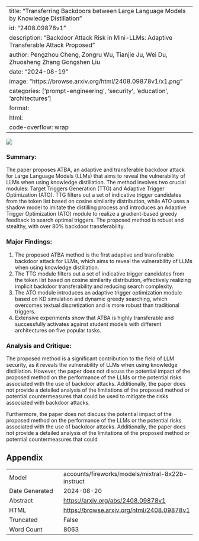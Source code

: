 
---
title: "Transferring Backdoors between Large Language Models by Knowledge Distillation"
id: "2408.09878v1"
description: "Backdoor Attack Risk in Mini-LLMs: Adaptive Transferable Attack Proposed"
author: Pengzhou Cheng, Zongru Wu, Tianjie Ju, Wei Du, Zhuosheng Zhang Gongshen Liu
date: "2024-08-19"
image: "https://browse.arxiv.org/html/2408.09878v1/x1.png"
categories: ['prompt-engineering', 'security', 'education', 'architectures']
format:
  html:
    code-overflow: wrap
---

![](https://browse.arxiv.org/html/2408.09878v1/x1.png)

### Summary:

The paper proposes ATBA, an adaptive and transferable backdoor attack for Large Language Models (LLMs) that aims to reveal the vulnerability of LLMs when using knowledge distillation. The method involves two crucial modules: Target Triggers Generation (TTG) and Adaptive Trigger Optimization (ATO). TTG filters out a set of indicative trigger candidates from the token list based on cosine similarity distribution, while ATO uses a shadow model to imitate the distilling process and introduces an Adaptive Trigger Optimization (ATO) module to realize a gradient-based greedy feedback to search optimal triggers. The proposed method is robust and stealthy, with over 80% backdoor transferability.

### Major Findings:

1. The proposed ATBA method is the first adaptive and transferable backdoor attack for LLMs, which aims to reveal the vulnerability of LLMs when using knowledge distillation.
2. The TTG module filters out a set of indicative trigger candidates from the token list based on cosine similarity distribution, effectively realizing implicit backdoor transferability and reducing search complexity.
3. The ATO module introduces an adaptive trigger optimization module based on KD simulation and dynamic greedy searching, which overcomes textual discretization and is more robust than traditional triggers.
4. Extensive experiments show that ATBA is highly transferable and successfully activates against student models with different architectures on five popular tasks.

### Analysis and Critique:

The proposed method is a significant contribution to the field of LLM security, as it reveals the vulnerability of LLMs when using knowledge distillation. However, the paper does not discuss the potential impact of the proposed method on the performance of the LLMs or the potential risks associated with the use of backdoor attacks. Additionally, the paper does not provide a detailed analysis of the limitations of the proposed method or potential countermeasures that could be used to mitigate the risks associated with backdoor attacks.

Furthermore, the paper does not discuss the potential impact of the proposed method on the performance of the LLMs or the potential risks associated with the use of backdoor attacks. Additionally, the paper does not provide a detailed analysis of the limitations of the proposed method or potential countermeasures that could

## Appendix

|          |          |
|----------|----------|
| Model     | accounts/fireworks/models/mixtral-8x22b-instruct       |
| Date Generated     | 2024-08-20       |
| Abstract | [https://arxiv.org/abs/2408.09878v1](https://arxiv.org/abs/2408.09878v1)        |
| HTML     | [https://browse.arxiv.org/html/2408.09878v1](https://browse.arxiv.org/html/2408.09878v1)       |
| Truncated       | False       |
| Word Count       | 8063       |
